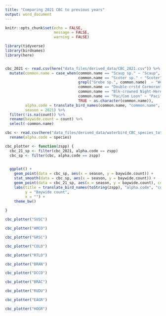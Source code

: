 ```yaml
---
title: "Comparing 2021 CBC to previous years"
output: word_document
---
```


```r
knitr::opts_chunk$set(echo = FALSE,
                      message = FALSE,
                      warning = FALSE)
```

```r

library(tidyverse)
library(birdnames)
library(here)


cbc_2021 <- read.csv(here("data_files/derived_data/CBC_2021.csv")) %>% 
  mutate(common.name = case_when(common.name == "Scaup sp." ~ "Scaup",
                                 common.name == "Scoter sp." ~ "Scoter",
                                 grepl("Grebe sp.", common.name)  ~ "Western/Clark's Grebe",
                                 common.name == "Double-crstd Cormorant" ~ "Double-crested Cormorant",
                                 common.name == "Blk-crowned Night-Heron" ~ "Black-crowned Night-Heron",
                                 common.name == "Pac/Com Loon" ~ "Pacific/Common Loon",
                                 TRUE ~ as.character(common.name)),
         alpha.code = translate_bird_names(common.name, "common.name", "alpha.code"),
         season = 2021) %>% 
  filter(!is.na(count)) %>% 
  rename(baywide.count = count) %>% 
  select(-common.name)

cbc <- read.csv(here("data_files/derived_data/waterbird_CBC_species_totals_by_year.csv")) %>% 
  rename(alpha.code = species)

```


```r

cbc_plotter <- function(zspp) {
  cbc_21_sp <- filter(cbc_2021, alpha.code == zspp)
  cbc_sp <- filter(cbc, alpha.code == zspp)

  
  ggplot() +
    geom_point(data = cbc_sp, aes(x = season, y = baywide.count)) +
    stat_smooth(data = cbc_sp, aes(x = season, y = baywide.count)) +
    geom_point(data = cbc_21_sp, aes(x = season, y = baywide.count), color = "red") +
    labs(title = translate_bird_names(toString(zspp), "alpha.code", "common.name"),
         y = "Baywide count",
         x = "") +
    theme_bw()
  
}


```


```r
cbc_plotter("SUSC")
```



```r
cbc_plotter("AMCO")
```


```r
cbc_plotter("GRSC")
```

```r
cbc_plotter("COLO")
```

```r
cbc_plotter("RTLO")
```

```r
cbc_plotter("BRAN")
```

```r
cbc_plotter("DCCO")
```

```r
cbc_plotter("BRAC")
```

```r
cbc_plotter("RUDU")
```

```r
cbc_plotter("EAGR")
```

```r
cbc_plotter("HOGR")
```

